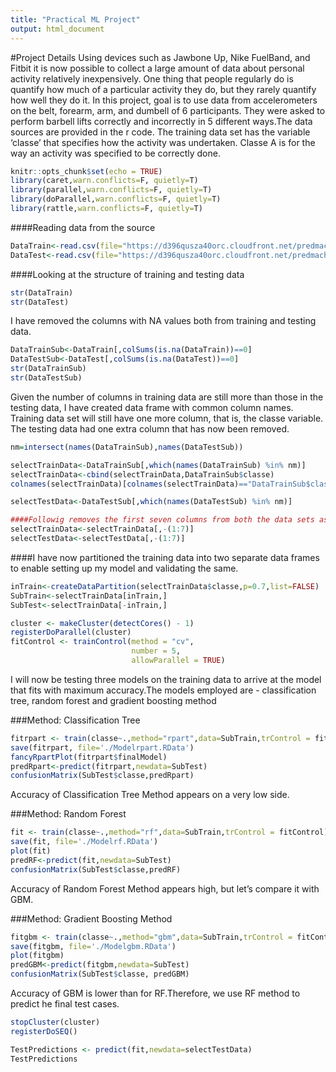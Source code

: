 ---
title: "Practical ML Project"
output: html_document
---

#Project Details
Using devices such as Jawbone Up, Nike FuelBand, and Fitbit it is now possible to collect a large amount of data about personal activity relatively inexpensively. One thing that people regularly do is quantify how much of a particular activity they do, but they rarely quantify how well they do it. In this project, goal is to use data from accelerometers on the belt, forearm, arm, and dumbell of 6 participants. They were asked to perform barbell lifts correctly and incorrectly in 5 different ways.The data sources are provided in the r code. The training data set has the variable 'classe' that specifies how the activity was undertaken. Classe A is for the way an activity was specified to be correctly done. 

```{r setup, include=FALSE}
knitr::opts_chunk$set(echo = TRUE)
library(caret,warn.conflicts=F, quietly=T)
library(parallel,warn.conflicts=F, quietly=T)
library(doParallel,warn.conflicts=F, quietly=T)
library(rattle,warn.conflicts=F, quietly=T)
```

####Reading data from the source
```{r cachedChunk, cache=TRUE}
DataTrain<-read.csv(file="https://d396qusza40orc.cloudfront.net/predmachlearn/pml-training.csv")
DataTest<-read.csv(file="https://d396qusza40orc.cloudfront.net/predmachlearn/pml-testing.csv")
```

####Looking at the structure of training and testing data
```{r}
str(DataTrain)
str(DataTest)
```
I have removed the columns with NA values both from training and testing data.
```{r echo=TRUE, results='hide'}
DataTrainSub<-DataTrain[,colSums(is.na(DataTrain))==0]
DataTestSub<-DataTest[,colSums(is.na(DataTest))==0]
str(DataTrainSub)
str(DataTestSub)
```
Given the number of columns in training data are still more than those in the testing data, I have created data frame with common column names. Training data set will still have one more column, that is, the classe variable. The testing data had one extra column that has now been removed.
```{r}
nm=intersect(names(DataTrainSub),names(DataTestSub))

selectTrainData<-DataTrainSub[,which(names(DataTrainSub) %in% nm)]
selectTrainData<-cbind(selectTrainData,DataTrainSub$classe)
colnames(selectTrainData)[colnames(selectTrainData)=="DataTrainSub$classe"] <- "classe"

selectTestData<-DataTestSub[,which(names(DataTestSub) %in% nm)]

####Followig removes the first seven columns from both the data sets as these columns have factual data and do not appear to comprise of predictors. 
selectTrainData<-selectTrainData[,-(1:7)]
selectTestData<-selectTestData[,-(1:7)]
```

####I have now partitioned the training data into two separate data frames to enable setting up my model and validating the same. 
```{r}
inTrain<-createDataPartition(selectTrainData$classe,p=0.7,list=FALSE)
SubTrain<-selectTrainData[inTrain,]
SubTest<-selectTrainData[-inTrain,]
```

```{r}
cluster <- makeCluster(detectCores() - 1)
registerDoParallel(cluster)
fitControl <- trainControl(method = "cv",
                           number = 5,
                           allowParallel = TRUE)
```
I will now be testing three models on the training data to arrive at the model that fits with maximum accuracy.The models employed are - classification tree, random forest and gradient boosting method

###Method: Classification Tree
```{r}
fitrpart <- train(classe~.,method="rpart",data=SubTrain,trControl = fitControl)
save(fitrpart, file='./Modelrpart.RData')
fancyRpartPlot(fitrpart$finalModel)
predRpart<-predict(fitrpart,newdata=SubTest)
confusionMatrix(SubTest$classe,predRpart)
```
Accuracy of Classification Tree Method appears on a very low side.

###Method: Random Forest
```{r}
fit <- train(classe~.,method="rf",data=SubTrain,trControl = fitControl)
save(fit, file='./Modelrf.RData')
plot(fit)
predRF<-predict(fit,newdata=SubTest)
confusionMatrix(SubTest$classe,predRF)
```
Accuracy of Random Forest Method appears high, but let's compare it with GBM.

###Method: Gradient Boosting Method
```{r}
fitgbm <- train(classe~.,method="gbm",data=SubTrain,trControl = fitControl,verbose=FALSE)
save(fitgbm, file='./Modelgbm.RData')
plot(fitgbm)
predGBM<-predict(fitgbm,newdata=SubTest)
confusionMatrix(SubTest$classe, predGBM)
```
Accuracy of GBM is lower than for RF.Therefore, we use RF method to predict he final test cases.
```{r}
stopCluster(cluster)
registerDoSEQ()
```

```{r}
TestPredictions <- predict(fit,newdata=selectTestData)
TestPredictions
```